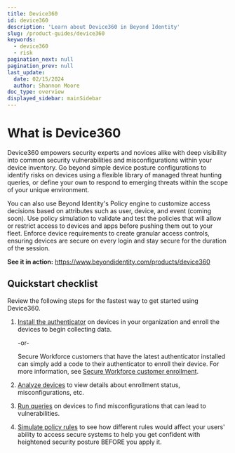 ```yaml
---
title: Device360
id: device360
description: 'Learn about Device360 in Beyond Identity'
slug: /product-guides/device360
keywords:
  - device360
  - risk 
pagination_next: null
pagination_prev: null
last_update:
  date: 02/15/2024
  author: Shannon Moore
doc_type: overview
displayed_sidebar: mainSidebar
---
```


# What is Device360
Device360 empowers security experts and novices alike with deep visibility into common security vulnerabilities and misconfigurations within your device inventory. Go beyond simple device posture configurations to identify risks on devices using a flexible library of managed threat hunting queries, or define your own to respond to emerging threats within the scope of your unique environment.

You can also use Beyond Identity's Policy engine to customize access decisions based on attributes such as user, device, and event (coming soon). Use policy simulation to validate and test the policies that will allow or restrict access to devices and apps before pushing them out to your fleet. Enforce device requirements to create granular access controls, ensuring devices are secure on every login and stay secure for the duration of the session.

**See it in action:** https://www.beyondidentity.com/products/device360

<Arcade clip={Clip.Device360} />

## Quickstart checklist
Review the following steps for the fastest way to get started using Device360.
1. [Install the authenticator](/docs/access-control/authentication-methods#install-for-device360) on devices in your organization and enroll the devices to begin collecting data.

   -or-

   Secure Workforce customers that have the latest authenticator installed can simply add a code to their authenticator to enroll their device. For more information, see [Secure Workforce customer enrollment](/docs/access-control/authentication-methods#secure-workforce-customer-enrollment).

2. [Analyze devices](/docs/directory/devices) to view details about enrollment status, misconfigurations, etc.

2. [Run queries](/docs/reporting/device-query) on devices to find misconfigurations that can lead to vulnerabilities.

3. [Simulate policy rules](/docs/policy/rules) to see how different rules would affect your users' ability to access secure systems to help you get confident with heightened security posture BEFORE you apply it.